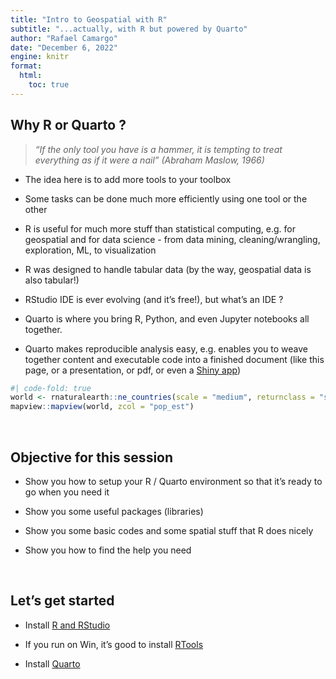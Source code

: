 ```yaml
---
title: "Intro to Geospatial with R"
subtitle: "...actually, with R but powered by Quarto"
author: "Rafael Camargo"
date: "December 6, 2022"
engine: knitr
format:
  html:
    toc: true
---
```


## Why R or Quarto ?

> *"If the only tool you have is a hammer, it is tempting to treat everything as if it were a nail" (Abraham Maslow, 1966)*

-   The idea here is to add more tools to your toolbox

-   Some tasks can be done much more efficiently using one tool or the other

-   R is useful for much more stuff than statistical computing, e.g. for geospatial and for data science - from data mining, cleaning/wrangling, exploration, ML, to visualization

-   R was designed to handle tabular data (by the way, geospatial data is also tabular!)

-   RStudio IDE is ever evolving (and it's free!), but what's an IDE ?

-   Quarto is where you bring R, Python, and even Jupyter notebooks all together.

-   Quarto makes reproducible analysis easy, e.g. enables you to weave together content and executable code into a finished document (like this page, or a presentation, or pdf, or even a [Shiny app](https://shiny.rstudio.com))

```r
#| code-fold: true
world <- rnaturalearth::ne_countries(scale = "medium", returnclass = "sf")
mapview::mapview(world, zcol = "pop_est")
```

 

## Objective for this session

-   Show you how to setup your R / Quarto environment so that it's ready to go when you need it

-   Show you some useful packages (libraries)

-   Show you some basic codes and some spatial stuff that R does nicely

-   Show you how to find the help you need

 

## Let's get started

-   Install [R and RStudio](https://posit.co/download/rstudio-desktop)

-   If you run on Win, it's good to install [RTools](https://cran.r-project.org/bin/windows/Rtools)

-   Install [Quarto](https://quarto.org)
